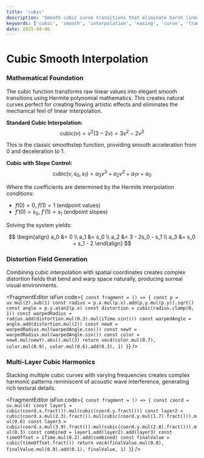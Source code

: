 ```yaml
---
title: 'cubic'
description: 'Smooth cubic curve transitions that eliminate harsh linear edges'
keywords: ['cubic', 'smooth', 'interpolation', 'easing', 'curve', 'transition', 'hermite']
date: 2025-08-06
---
```



# Cubic Smooth Interpolation

### Mathematical Foundation

The cubic function transforms raw linear values into elegant smooth transitions using Hermite polynomial mathematics. This creates natural curves perfect for creating flowing artistic effects and eliminates the mechanical feel of linear interpolation.

**Standard Cubic Interpolation:**
$$\text{cubic}(v) = v^2(3 - 2v) = 3v^2 - 2v^3$$

This is the classic smoothstep function, providing smooth acceleration from 0 and deceleration to 1.

**Cubic with Slope Control:**
$$\text{cubic}(v, s_0, s_1) = a_3v^3 + a_2v^2 + a_1v + a_0$$

Where the coefficients are determined by the Hermite interpolation conditions:

- $f(0) = 0$, $f(1) = 1$ (endpoint values)
- $f'(0) = s_0$, $f'(1) = s_1$ (endpoint slopes)

Solving the system yields:

$$
\begin{align}
a_0 &= 0 \\
a_1 &= s_0 \\
a_2 &= 3 - 2s_0 - s_1 \\
a_3 &= s_0 + s_1 - 2
\end{align}
$$

### Distortion Field Generation

Combining cubic interpolation with spatial coordinates creates complex distortion fields that bend and warp space naturally, producing surreal visual environments.

<FragmentEditor
        isFun
        code={`
const fragment = () => {
        const p = uv.mul(2).sub(1)
        const radius = p.x.mul(p.x).add(p.y.mul(p.y)).sqrt()
        const angle = p.y.atan2(p.x)
        const distortion = cubic(radius.clamp(0, 1))
        const warpedRadius = radius.add(distortion.mul(0.3).mul(iTime.sin()))
        const warpedAngle = angle.add(distortion.mul(2))
        const newX = warpedRadius.mul(warpedAngle.cos())
        const newY = warpedRadius.mul(warpedAngle.sin())
        const color = newX.mul(newY).abs().mul(3)
        return vec4(color.mul(0.7), color.mul(0.9), color.mul(0.6).add(0.3), 1)
}`}
/>

### Multi-Layer Cubic Harmonics

Stacking multiple cubic curves with varying frequencies creates complex harmonic patterns reminiscent of acoustic wave interference, generating rich textural details.

<FragmentEditor
        isFun
        code={`
const fragment = () => {
        const coord = uv.mul(4)
        const layer1 = cubic(coord.x.fract()).mul(cubic(coord.y.fract()))
        const layer2 = cubic(coord.x.mul(2.3).fract()).mul(cubic(coord.y.mul(1.7).fract())).mul(0.6)
        const layer3 = cubic(coord.x.mul(3.9).fract()).mul(cubic(coord.y.mul(2.8).fract())).mul(0.3)
        const combined = layer1.add(layer2).add(layer3)
        const timeOffset = iTime.mul(0.2).add(combined)
        const finalValue = cubic(timeOffset.fract())
        return vec4(finalValue.mul(0.8), finalValue.mul(0.9).add(0.1), finalValue, 1)
}`}
/>
